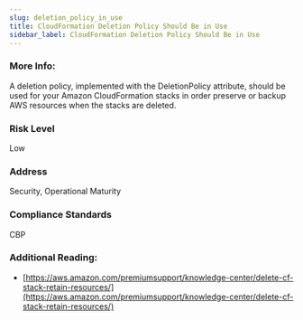 ```yaml
---
slug: deletion_policy_in_use
title: CloudFormation Deletion Policy Should Be in Use
sidebar_label: CloudFormation Deletion Policy Should Be in Use
---
```


### More Info:

A deletion policy, implemented with the DeletionPolicy attribute, should be used for your Amazon CloudFormation stacks in order preserve or backup AWS resources when the stacks are deleted.

### Risk Level

Low

### Address

Security, Operational Maturity

### Compliance Standards

CBP

### Additional Reading:

- [https://aws.amazon.com/premiumsupport/knowledge-center/delete-cf-stack-retain-resources/](https://aws.amazon.com/premiumsupport/knowledge-center/delete-cf-stack-retain-resources/) 

